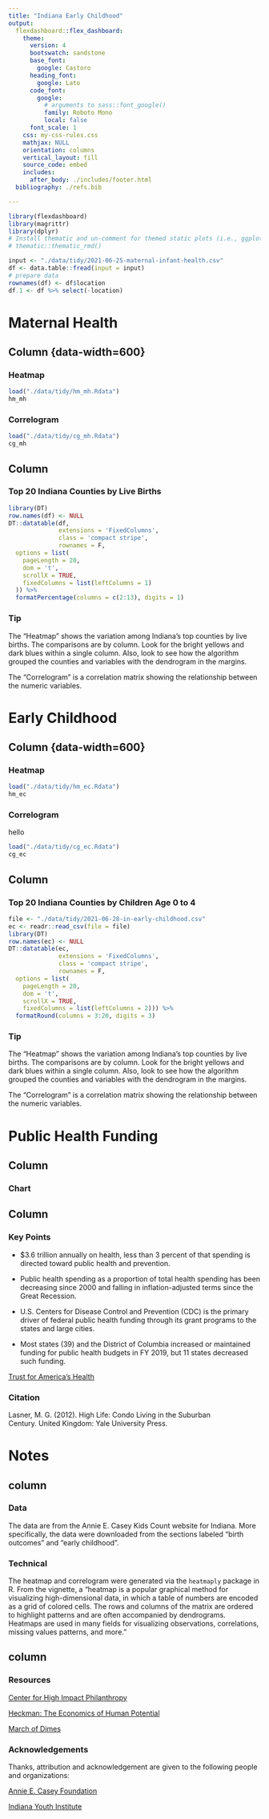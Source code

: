 ```yaml
---
title: "Indiana Early Childhood"
output:
  flexdashboard::flex_dashboard:
    theme:
      version: 4
      bootswatch: sandstone
      base_font: 
        google: Castoro
      heading_font:
        google: Lato
      code_font:
        google: 
          # arguments to sass::font_google() 
          family: Roboto Mono
          local: false
      font_scale: 1
    css: my-css-rules.css
    mathjax: NULL
    orientation: columns
    vertical_layout: fill
    source_code: embed
    includes:
      after_body: ./includes/footer.html
  bibliography: ./refs.bib

---
```


```r
library(flexdashboard)
library(magrittr)
library(dplyr)
# Install thematic and un-comment for themed static plots (i.e., ggplot2)
# thematic::thematic_rmd()
```

```r
input <- "./data/tidy/2021-06-25-maternal-infant-health.csv"
df <- data.table::fread(input = input)
# prepare data
rownames(df) <- df$location
df.1 <- df %>% select(-location)
```

# Maternal Health {data-icon="fas fa-child"}

## Column {data-width=600}{.tabset}

### Heatmap

```r
load("./data/tidy/hm_mh.Rdata")
hm_mh
```

### Correlogram

```r
load("./data/tidy/cg_mh.Rdata")
cg_mh
```

## Column {data-width=400}

### Top 20 Indiana Counties by Live Births

```r
library(DT)
row.names(df) <- NULL
DT::datatable(df, 
              extensions = 'FixedColumns',
              class = 'compact stripe',
              rownames = F,
  options = list(
    pageLength = 20,
    dom = 't',
    scrollX = TRUE,
    fixedColumns = list(leftColumns = 1)
  )) %>% 
  formatPercentage(columns = c(2:13), digits = 1)
```
### Tip {data-height=150}

The "Heatmap" shows the variation among Indiana's top counties by live births. The comparisons are by column. Look for the bright yellows and dark blues within a single column.  Also, look to see how the algorithm grouped the counties and variables with the dendrogram in the margins.

The "Correlogram" is a correlation matrix showing the relationship between the numeric variables.



# Early Childhood {data-icon="fas fa-school"}

## Column {data-width=600}{.tabset}

### Heatmap

```r
load("./data/tidy/hm_ec.Rdata")
hm_ec
```

### Correlogram

hello

```r
load("./data/tidy/cg_ec.Rdata")
cg_ec
```


## Column {data-width=400}

### Top 20 Indiana Counties by Children Age 0 to 4

```r
file <- "./data/tidy/2021-06-28-in-early-childhood.csv"
ec <- readr::read_csv(file = file)
library(DT)
row.names(ec) <- NULL
DT::datatable(ec, 
              extensions = 'FixedColumns',
              class = 'compact stripe',
              rownames = F,
  options = list(
    pageLength = 20,
    dom = 't',
    scrollX = TRUE,
    fixedColumns = list(leftColumns = 2))) %>% 
  formatRound(columns = 3:20, digits = 3)
```

### Tip {data-height=150}

The "Heatmap" shows the variation among Indiana's top counties by live births. The comparisons are by column. Look for the bright yellows and dark blues within a single column.  Also, look to see how the algorithm grouped the counties and variables with the dendrogram in the margins.

The "Correlogram" is a correlation matrix showing the relationship between the numeric variables.

# Public Health Funding

## Column {data-width=600}

### Chart

## Column {data-width=400}

### Key Points

-  $3.6 trillion annually on health, less than 3 percent of that spending is directed toward public health and prevention.

- Public health spending as a proportion of total health spending has been decreasing since 2000 and falling in inflation-adjusted terms since the Great Recession.

- U.S. Centers for Disease Control and Prevention (CDC) is the primary driver of federal public health funding through its grant programs to the states and large cities.

- Most states (39) and the District of Columbia increased or maintained funding for public health budgets in FY 2019, but 11 states decreased such funding.

[Trust for America's Health](https://www.tfah.org/report-details/publichealthfunding2020/)


### Citation {data-height=150}

Lasner, M. G. (2012). High Life: Condo Living in the Suburban Century. United Kingdom: Yale University Press.

# Notes {data-icon="fas fa-pen"}

## column

### Data

The data are from the Annie E. Casey Kids Count website for Indiana. More specifically, the data were downloaded from the sections labeled "birth outcomes" and "early childhood".

### Technical

The heatmap and correlogram were generated via the `heatmaply` package in R. From the vignette, a "heatmap is a popular graphical method for visualizing high-dimensional data, in which a table of numbers are encoded as a grid of colored cells. The rows and columns of the matrix are ordered to highlight patterns and are often accompanied by dendrograms. Heatmaps are used in many fields for visualizing observations, correlations, missing values patterns, and more."

## column

### Resources

[Center for High Impact Philanthropy](https://www.impact.upenn.edu/early-childhood-toolkit/what-is-early-childhood/)

[Heckman: The Economics of Human Potential](https://heckmanequation.org)

[March of Dimes](https://www.marchofdimes.org)


### Acknowledgements

Thanks, attribution and acknowledgement are given to the following people and organizations:

[Annie E. Casey Foundation](https://www.aecf.org)

[Indiana Youth Institute](https://www.iyi.org)






